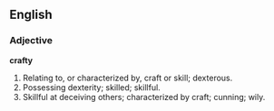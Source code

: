 ==English==

===Adjective===

'''crafty'''

#Relating to, or characterized by, craft or skill; dexterous.
#Possessing dexterity; skilled; skillful.
#Skillful at deceiving others; characterized by craft; cunning; wily.